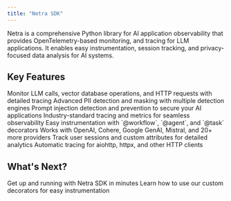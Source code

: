 ```yaml
---
title: "Netra SDK"
---
```


Netra is a comprehensive Python library for AI application observability that provides OpenTelemetry-based monitoring, and tracing for LLM applications. It enables easy instrumentation, session tracking, and privacy-focused data analysis for AI systems.

## Key Features

<CardGroup cols={2}>
  <Card title="Comprehensive AI Observability" icon="magnifying-glass">
    Monitor LLM calls, vector database operations, and HTTP requests with detailed tracing
  </Card>
  <Card title="Privacy Protection" icon="shield">
    Advanced PII detection and masking with multiple detection engines
  </Card>
  <Card title="Security Scanning" icon="lock">
    Prompt injection detection and prevention to secure your AI applications
  </Card>
  <Card title="OpenTelemetry Integration" icon="chart-line">
    Industry-standard tracing and metrics for seamless observability
  </Card>
</CardGroup>

<CardGroup cols={2}>
  <Card title="Decorator Support" icon="code">
    Easy instrumentation with `@workflow`, `@agent`, and `@task` decorators
  </Card>
  <Card title="Multi-Provider Support" icon="plug">
    Works with OpenAI, Cohere, Google GenAI, Mistral, and 20+ more providers
  </Card>
  <Card title="Session Management" icon="users">
    Track user sessions and custom attributes for detailed analytics
  </Card>
  <Card title="HTTP Client Instrumentation" icon="globe">
    Automatic tracing for aiohttp, httpx, and other HTTP clients
  </Card>
</CardGroup>


## What's Next?

<CardGroup cols={2}>
  <Card
    title="Quick Start"
    icon="rocket"
    href="/quickstart"
  >
    Get up and running with Netra SDK in minutes
  </Card>
  <Card
    title="Decorators"
    icon="marker"
    href="/decorators"
  >
    Learn how to use our custom decorators for easy instrumentation
  </Card>
</CardGroup>
